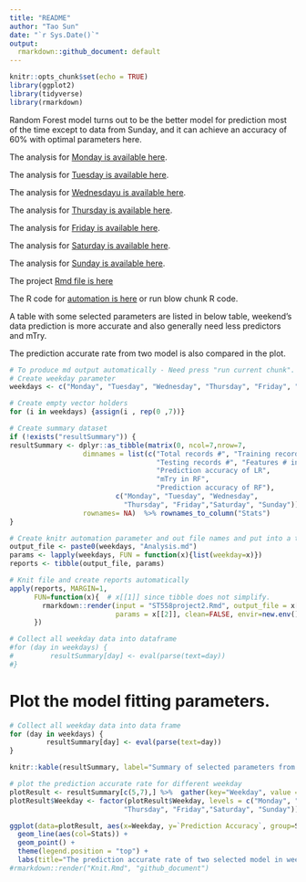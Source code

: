 ```yaml
---
title: "README"
author: "Tao Sun"
date: "`r Sys.Date()`"
output:
  rmarkdown::github_document: default
---
```


```r
knitr::opts_chunk$set(echo = TRUE)
library(ggplot2)
library(tidyverse)
library(rmarkdown)
```


Random Forest model turns out to be the better model for prediction most of the time except to data from Sunday, and it can achieve an accuracy of 60% with optimal parameters here. 

The analysis for [Monday is available here](MondayAnalysis.md).

The analysis for [Tuesday is available here](TuesdayAnalysis.md).

The analysis for [Wednesdayu is available here](WednesdayAnalysis.md).

The analysis for [Thursday is available here](ThursdayAnalysis.md).

The analysis for [Friday is available here](FridayAnalysis.md).

The analysis for [Saturday is available here](SaturdayAnalysis.md).

The analysis for [Sunday is available here](SundayAnalysis.md).


The project [Rmd file is here](ST558project2.Rmd)

The R code for [automation is here](knitr.R) or run blow chunk R code.

A table with some selected parameters are listed in below table, weekend's data prediction is more accurate and also generally need less predictors and mTry.

The prediction accurate rate from two model is also compared in the plot.

```r
# To produce md output automatically - Need press "run current chunk".
# Create weekday parameter
weekdays <- c("Monday", "Tuesday", "Wednesday", "Thursday", "Friday", "Saturday", "Sunday")

# Create empty vector holders 
for (i in weekdays) {assign(i , rep(0 ,7))}

# Create summary dataset
if (!exists("resultSummary")) {
resultSummary <- dplyr::as_tibble(matrix(0, ncol=7,nrow=7,
                  dimnames = list(c("Total records #", "Training records #", 
                                    "Testing records #", "Features # in LR",
                                    "Prediction accuracy of LR", 
                                    "mTry in RF", 
                                    "Prediction accuracy of RF"),
                          c("Monday", "Tuesday", "Wednesday",
                            "Thursday", "Friday","Saturday", "Sunday"))), 
                  rownames= NA)  %>% rownames_to_column("Stats") 
}

# Create knitr automation parameter and out file names and put into a tibble
output_file <- paste0(weekdays, "Analysis.md")
params <- lapply(weekdays, FUN = function(x){list(weekday=x)})
reports <- tibble(output_file, params)

# Knit file and create reports automatically
apply(reports, MARGIN=1, 
      FUN=function(x){  # x[[1]] since tibble does not simplify.
        rmarkdown::render(input = "ST558project2.Rmd", output_file = x[[1]],
                          params = x[[2]], clean=FALSE, envir=new.env())
      })

# Collect all weekday data into dataframe
#for (day in weekdays) {
#         resultSummary[day] <- eval(parse(text=day))
#}
```

# Plot the model fitting parameters.
```r
# Collect all weekday data into data frame
for (day in weekdays) {
         resultSummary[day] <- eval(parse(text=day))
}

knitr::kable(resultSummary, label="Summary of selected parameters from two select models")  # Create table

# plot the prediction accurate rate for different weekday 
plotResult <- resultSummary[c(5,7),] %>%  gather(key="Weekday", value = "Prediction Accuracy", 2:8)
plotResult$Weekday <- factor(plotResult$Weekday, levels = c("Monday", "Tuesday", "Wednesday",
                            "Thursday", "Friday","Saturday", "Sunday"))

ggplot(data=plotResult, aes(x=Weekday, y=`Prediction Accuracy`, group=Stats)) + 
  geom_line(aes(col=Stats)) +
  geom_point() +
  theme(legend.position = "top") +
  labs(title="The prediction accurate rate of two selected model in weekdays")
#rmarkdown::render("Knit.Rmd", "github_document")
```